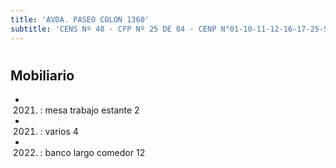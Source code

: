 ```yaml
---
title: 'AVDA. PASEO COLON 1360'
subtitle: 'CENS Nº 48 - CFP Nº 25 DE 04 - CENP N°01-10-11-12-16-17-25-51 - PI ISAURO ARANCIBIA - CENOF CENTRO ISAURO ARANCIBIA'
---
```


#


## Mobiliario

*  (2021) : mesa trabajo estante 2 

*  (2021) : varios 4 

*  (2022) : banco largo comedor 12 



